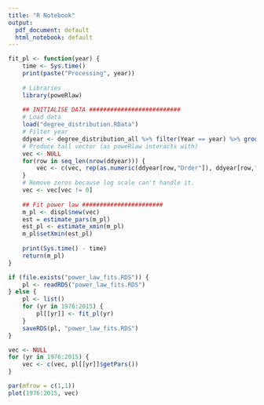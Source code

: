 ```yaml
---
title: "R Notebook"
output:
  pdf_document: default
  html_notebook: default
---
```


```r
fit_pl <- function(year) {
    time <- Sys.time()
    print(paste("Processing", year))
    
    # Libraries
    library(poweRlaw)
    
    ## INITIALISE DATA ##########################
    # Load data
    load("degree_distribution.RData")
    # Filter year
    ddyear <- degree_distribution_all %>% filter(Year == year) %>% group_by() %>% select(Order, count)
    # Produce tall vector (as poweRlaw interacts with)
    vec <- NULL
    for(row in seq_len(nrow(ddyear))) {
        vec <- c(vec, rep(as.numeric(ddyear[row,"Order"]), ddyear[row,"count"]))
    }
    # Remove zeros because log scale can't handle it. 
    vec <- vec[vec != 0] 
    
    ## Fit power law #######################
    m_pl <- displ$new(vec)
    est = estimate_pars(m_pl)
    est_pl <- estimate_xmin(m_pl)
    m_pl$setXmin(est_pl)
    
    print(Sys.time() - time)
    return(m_pl)
}
```

```r
if (file.exists("power_law_fits.RDS")) {
    pl <- readRDS("power_law_fits.RDS")
} else {
    pl <- list()
    for (yr in 1976:2015) {
        pl[[yr]] <- fit_pl(yr)
    }
    saveRDS(pl, "power_law_fits.RDS")
}
```
```r
vec <- NULL
for (yr in 1976:2015) {
    vec <- c(vec, pl[[yr]]$getPars())
}
```

```r
par(mfrow = c(1,1))
plot(1976:2015, vec)
```

